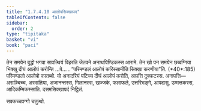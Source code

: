 ```yaml
---
title: "1.7.4.10 आलोपसिक्खापद"
tableOfContents: false
sidebar:
  order: 2
type: "tipitaka"
basket: "vi"
book: "paci"
---
```



<DynamicBreadcrumb />

<Division number="616" book="paci">

<Paragraph number="1884" book="paci">
तेन समयेन बुद्धो भगवा सावत्थियं विहरति जेतवने अनाथपिण्डिकस्स आरामे. तेन खो पन समयेन छब्बग्गिया भिक्खू दीघं आलोपं करोन्ति …पे… .
</Paragraph>

<Paragraph number="1885" book="paci">
<Emphasis>“परिमण्डलं आलोपं करिस्सामीति सिक्खा करणीया”</Emphasis>ति. (*40*:<Emphasis>185</Emphasis>)
</Paragraph>

<Paragraph number="1886" book="paci">
परिमण्डलो आलोपो कातब्बो. यो अनादरियं पटिच्च दीघं आलोपं करोति, आपत्ति दुक्कटस्स.
</Paragraph>

<Paragraph number="1887" book="paci">
अनापत्ति— असञ्चिच्च, अस्सतिया, अजानन्तस्स, गिलानस्स, खज्जके, फलाफले, उत्तरिभङ्गे, आपदासु, उम्मत्तकस्स, आदिकम्मिकस्साति.

</Paragraph>
</Division>

<Paragraph number="1888" type="center" book="paci">
दसमसिक्खापदं निट्ठितं.

  
सक्कच्चवग्गो चतुत्थो.
</Paragraph>